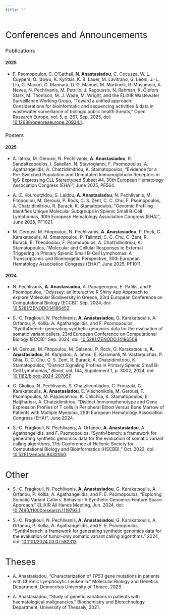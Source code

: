 ```yaml
---
title: ""
---
```


# [Conferences and Announcements]{style="font-weight:400;"}

### [Publications]{style="font-weight:400;"}

#### 2025

-   F. Psomopoulos, C. O’Cathail, **N. Anastasiadou**, C. Cocuzza, W. L. Cuypers, O. Idowu, K. Kyritsis, K. B. Lauer, M. Lavitrano, G. Leoni, J.-L. Liu, G. Macori, G. Mannarà, D. G. Manuel, M. Martinelli, R. Musumeci, A. Neves, N. Pechlivanis, M. Petrillo, J. Ragoussis, N. Rahman, K. Öjefors Stark, M. Thomson, M. J. Wade, M. Wright, and the ELIXIR Wastewater Surveillance Working Group, “Toward a unified approach: Considerations for bioinformatic and sequencing activities & data in wastewater surveillance of biologic public health threats,” Open Research Europe, vol. 5, p. 267, Sep. 2025, doi: [10.12688/openreseurope.20934.1](https://doi.org/10.12688/openreseurope.20934.1).

### [Posters]{style="font-weight:400;"}

#### 2025

-   A. Iatrou, M. Gerousi, N. Pechlivanis, **A. Anastasiadou**, R. Sandaltzopoulos, I. Sakellari, N. Stavrogianni, F. Psomopoulos, A. Agathangelidis, A. Chatzidimitriou, K. Stamatopoulos, “Evidence for a Pre-Switched Population and Unmutated Immunoglobulin Receptors in IgG-Expressing CLL Stereotyped Subset #4, 30th European Hematology Association Congress (EHA)”, June 2025, PF564.

-   A.-Z. Kouroutzidou, S. Laidou, **A. Anastasiadou**, N. Pechlivanis, M. Fitopoulou, M. Gerousi, P. Rock, C. S. Zent, C. C. Chu, F. Psomopoulos, A. Chatzidimitriou, R. Burack, K. Stamatopoulos, “Genomic Profiling Identifies Unique Molecular Subgroups in Splenic Small B-Cell Lymphomas, 30th European Hematology Association Congress (EHA)”, June 2025, PF1021.

-   M. Gerousi, M. Fitopoulou, N. Pechlivanis, **A. Anastasiadou**, P. Rock, G. Karakatsoulis, M. Smaropoulou, P. Talimtzi, C. C. Chu, C. Zent, R. Burack, E. Theodosiou, F. Psomopoulos, A. Chatzidimitriou, K. Stamatopoulos, “Molecular and Cellular Responses to External Triggering in Primary Splenic Small B-Cell Lymphomas: A Transcriptomic and Bioenergetic Perspective, 30th European Hematology Association Congress (EHA)”, June 2025, PF1011.

#### 2024

-   N. Pechlivanis, **A. Anastasiadou**, A. Papageorgiou, E. Pafilis, and F. Psomopoulos, “Odyssey: an Interactive R Shiny App Approach to explore Molecular Biodiversity in Greece, 23rd European Conference on Computational Biology (ECCB)” Sep. 2024, doi: [10.5281/ZENODO.14186452](https://doi.org/10.5281/zenodo.14186453).

-   S.-C. Fragkouli, N. Pechlivanis, **A. Anastasiadou**, G. Karakatsoulis, A. Orfanou, P. Kollia, A. Agathangelidis, and F. Psomopoulos, “Synth4bench: generating synthetic genomics data for the evaluation of somatic variant callers, 23rd European Conference on Computational Biology (ECCB)” Sep. 2024, doi: [10.5281/ZENODO.14186509](https://doi.org/10.5281/ZENODO.14186509).

-   M. Gerousi, M. Fitopoulou, M. Galanou, P. Rock, G. Karakatsoulis, **A. Anastasiadou**, M. Karipidou, A. Iatrou, E. Karamanli, N. Vastarouchas, P. Ghia, C. C. Chu, C. S. Zent, R. Burack, A. Chatzidimitriou, K. Stamatopoulos, “Distinct Signaling Profiles in Primary Splenic Small B-Cell Lymphomas,” *Blood*, vol. 144, Supplement 1, p. 3002, 2024, doi: [10.1182/blood-2024-207057](https://doi.org/10.1182/blood-2024-207057).

-   G. Gkoliou, N. Pechlivanis, S. Chatzileontiadou, C. Frouzaki, G. Karakatsoulis, **A. Anastasiadou**, E. Vlachonikola, M. Gerousi, F. Psomopoulos, M. Papaioannou, K. Chlichlia, K. Stamatopoulos, E. Hatjiharissi, A. Chatzidimitriou, “Distinct Immunophenotype and Gene Expression Profiles of T cells In Peripheral Blood Versus Bone Marrow of Patients with Multiple Myeloma, 29th European Hematology Association Congress (EHA)”, June 2024.

-   S.-C. Fragkouli, N. Pechlivanis, A. Orfanou, **A. Anastasiadou**, A. Agathangelidis, and F. Psomopoulos, “Synth4bench: a framework for generating synthetic genomics data for the evaluation of somatic variant calling algorithms, 17th Conference of Hellenic Society for Computational Biology and Bioinformatics (HSCBB),” Oct. 2023, doi: [10.5281/zenodo.8432060](https://doi.org/10.5281/zenodo.8432060).

# [Other]{style="font-weight:400;"}

-   S.-C. Fragkouli, N. Pechlivanis, **A. Anastasiadou**, G. Karakatsoulis, A. Orfanou, P. Kollia, A. Agathangelidis, and F. E. Psomopoulos, “Exploring Somatic Variant Callers’ Behavior: A Synthetic Genomics Feature Space Approach.” ELIXIR All Hands Meeting, Jun. 2024, doi: [10.7490/f1000research.1119793.1](https://doi.org/10.7490/f1000research.1119793.1).

-   S.-C. Fragkouli, N. Pechlivanis, **A. Anastasiadou**, G. Karakatsoulis, A. Orfanou, P. Kollia, A. Agathangelidis, and F. E. Psomopoulos, “Synth4bench: a framework for generating synthetic genomics data for the evaluation of tumor-only somatic variant calling algorithms.” 2024, doi: [10.1101/2024.03.07.582313](https://doi.org/10.1101/2024.03.07.582313).

# [Theses]{style="font-weight:400;"}

-   A. Anastasiadou, “Characterization of *TP53* gene mutations in patients with Chronic Lymphocytic Leukemia.” Molecular Biology and Genetics Department, Democritus University of Thrace, 2023.

-   A. Anastasiadou, “Study of genetic variations in patients with haematological malignancies.” Biochemistry and Biotechnology Department, University of Thessaly, 2021.
